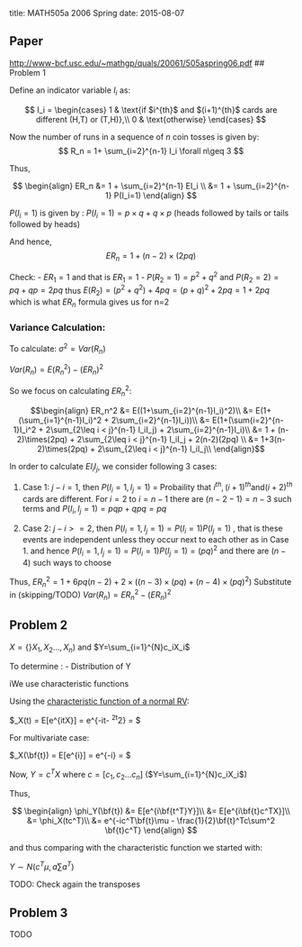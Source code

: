 title: MATH505a 2006 Spring
date: 2015-08-07

## Paper
[http://www-bcf.usc.edu/~mathgp/quals/20061/505aspring06.pdf](http://www-bcf.usc.edu/~mathgp/quals/20061/505aspring06.pdf)
## Problem 1

Define an indicator variable $I_i$ as:

$$
I_i = \begin{cases}
1 & \text{if $i^{th}$ and $(i+1)^{th}$ cards are different (H,T) or (T,H)},\\
0 & \text{otherwise}
\end{cases}
$$

Now the number of runs in a sequence of $n$ coin tosses is given by:
$$
R_n = 1+ \sum_{i=2}^{n-1} I_i \forall n\geq 3
$$


Thus, 

$$
\begin{align}
ER_n &= 1 + \sum_{i=2}^{n-1} EI_i \\
     &= 1 + \sum_{i=2}^{n-1} P(I_i=1)
\end{align}
$$

$P(I_i=1)$  is given by : $P(I_i=1)=p\times q + q \times p$
(heads followed by tails or tails followed by heads)


And hence, 
$$
ER_n = 1+(n-2) \times (2pq)
$$

Check:
- $ER_1 = 1$ and that is $ER_1=1$
- $P(R_2=1)=p^2 + q^2$ and $P(R_2=2)=pq+qp=2pq$ thus
$E(R_2)=(p^2+q^2)+4pq = (p+q)^2+2pq = 1+2pq$ which is what $ER_n$ formula gives us
for n=2


### Variance Calculation:

To calculate: $\sigma^2=Var(R_n)$

$Var(R_n) = E(R_n^2)-(ER_n)^2$


So we focus on calculating $ER_n^2$:

$$\begin{align}
ER_n^2 &= E((1+\sum_{i=2}^{n-1}I_i)^2)\\
 &= E(1+(\sum_{i=1}^{n-1}I_i)^2 + 2\sum_{i=2}^{n-1}I_i))\\
 &= E(1+(\sum{i=2}^{n-1}I_i^2 + 2\sum_{2\leq i < j}^{n-1} I_iI_j) + 2\sum_{i=2}^{n-1}I_i)\\
 &= 1 + (n-2)\times(2pq) + 2\sum_{2\leq i < j}^{n-1} I_iI_j + 2(n-2)(2pq) \\
 &= 1+3(n-2)\times(2pq) + 2\sum_{2\leq i < j}^{n-1} I_iI_j\\
\end{align}$$

In order to calculate $EI_iI_j$, we consider following 3 cases:

1. Case 1: $j-i=1$, then $P(I_i=1, I_j=1)$ = Probaility that $i^{th}, (i+1)^{th} \mathrm{and} (i+2)^{th}$ cards are different. For $i=2$ to $i={n-1}$
there are $(n-2-1)=n-3$ such terms and $P(I_i,I_j=1)= pqp+qpq=pq$

2. Case 2: $j-i>=2$, then $P(I_i=1,I_j=1) = P(I_i=1)P(I_j=1)$ , that is these events are independent unless they occur next to each other
as in Case 1. and hence $P(I_i=1,I_j=1)=P(I_i=1)P(I_j=1) = (pq)^2$ and there are $(n-4)$ such ways to choose

Thus,
$ER_n^2 = 1+6pq(n-2)+2\times((n-3)\times (pq)+(n-4)\times(pq)^2)$
Substitute in (skipping/TODO)
$Var(R_n) = ER_n^2-(ER_n)^2$

## Problem 2
$X = \{\}X_1,X_2 \dots, X_n)$ and $Y=\sum_{i=1}^{N}c_iX_i$

To determine :
- Distribution of Y

iWe use characteristic functions

Using the [characteristic function of a normal RV](https://en.wikipedia.org/wiki/Normal_distribution#Fourier_transform_and_characteristic_function):

$\phi_X(t) = E[e^{itX}] = e^{-it\mu- \frac{1}{2}\sigma^2t^2} = $

For multivariate case:

$\phi_X(\bf{t}) = E[e^{i\bf{t^T}X}] = e^{-i\bf{t^T}\mu- \frac{1}{2}\bf{t^T}\sum^2 \bf{t}} = $


Now, $Y=c^TX$ where $c=[c_1,c_2 \dots c_n]$ ($Y=\sum_{i=1}^{N}c_iX_i$)

Thus,


$$
\begin{align}
\phi_Y(\bf{t}) &= E[e^{i\bf{t^T}Y}]\\
            &= E[e^{i\bf{t}c^TX}]\\
            &= \phi_X(tc^T)\\
            &=  e^{-ic^T\bf{t}\mu - \frac{1}{2}\bf{t}^Tc\sum^2 \bf{t}c^T}
\end{align}
$$

and thus comparing with the characteristic function we started with:

$Y \sim N(c^T\mu, a\sum a^T)$

TODO: Check again the transposes

## Problem 3
TODO

